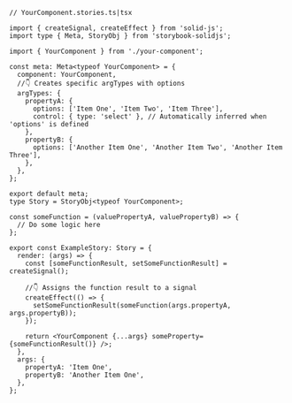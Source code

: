 ```tsx
// YourComponent.stories.ts|tsx

import { createSignal, createEffect } from 'solid-js';
import type { Meta, StoryObj } from 'storybook-solidjs';

import { YourComponent } from './your-component';

const meta: Meta<typeof YourComponent> = {
  component: YourComponent,
  //👇 Creates specific argTypes with options
  argTypes: {
    propertyA: {
      options: ['Item One', 'Item Two', 'Item Three'],
      control: { type: 'select' }, // Automatically inferred when 'options' is defined
    },
    propertyB: {
      options: ['Another Item One', 'Another Item Two', 'Another Item Three'],
    },
  },
};

export default meta;
type Story = StoryObj<typeof YourComponent>;

const someFunction = (valuePropertyA, valuePropertyB) => {
  // Do some logic here
};

export const ExampleStory: Story = {
  render: (args) => {
    const [someFunctionResult, setSomeFunctionResult] = createSignal();

    //👇 Assigns the function result to a signal
    createEffect(() => {
      setSomeFunctionResult(someFunction(args.propertyA, args.propertyB));
    });

    return <YourComponent {...args} someProperty={someFunctionResult()} />;
  },
  args: {
    propertyA: 'Item One',
    propertyB: 'Another Item One',
  },
};
```

